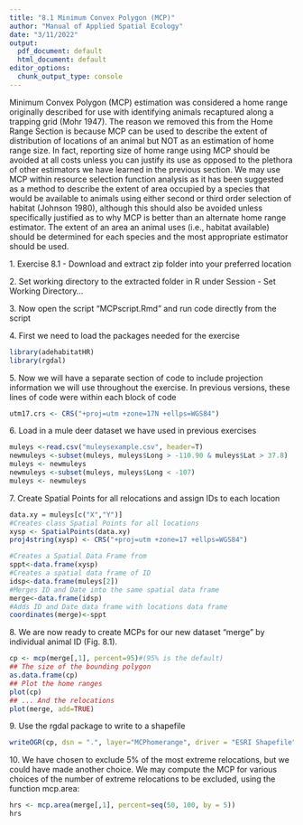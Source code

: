 ---
title: "8.1 Minimum Convex Polygon (MCP)"
author: "Manual of Applied Spatial Ecology"
date: "3/11/2022"
output: 
  pdf_document: default
  html_document: default
editor_options: 
  chunk_output_type: console
---
Minimum Convex Polygon (MCP) estimation was considered a home range originally described for use with identifying animals recaptured along a trapping grid (Mohr 1947). The reason we removed this from the Home Range Section is because MCP can be used to describe the extent of distribution of locations of an animal but NOT as an estimation of home range size. In fact, reporting size of home range using MCP should be avoided at all costs unless you can justify its use as opposed to the plethora of other estimators we have learned in the previous section. We may use MCP within resource selection function analysis as it has been suggested as a method to describe the extent of area occupied by a species that would be available to animals using either second or third order selection of habitat (Johnson 1980), although this should also be avoided unless specifically justified as to why MCP is better than an alternate home range estimator. The extent of an area an animal uses (i.e., habitat available) should be determined for each species and the most appropriate estimator should be used.

1\. Exercise 8.1 - Download and extract zip folder into your preferred location

2\. Set working directory to the extracted folder in R under Session - Set Working Directory...

3\. Now open the script "MCPscript.Rmd" and run code directly from the script

4\. First we need to load the packages needed for the exercise
```{r warning=FALSE, message=FALSE}
library(adehabitatHR)
library(rgdal)
```
5\. Now we will have a separate section of code to include projection information we will use throughout the exercise. In previous versions, these lines of code were within each block of code
```{r warning=FALSE, message=FALSE}
utm17.crs <- CRS("+proj=utm +zone=17N +ellps=WGS84")
```
6\. Load in a mule deer dataset we have used in previous exercises
```{r}
muleys <-read.csv("muleysexample.csv", header=T)
newmuleys <-subset(muleys, muleys$Long > -110.90 & muleys$Lat > 37.8)
muleys <- newmuleys
newmuleys <-subset(muleys, muleys$Long < -107)
muleys <- newmuleys
```
7\. Create Spatial Points for all relocations and assign IDs to each location
```{r}
data.xy = muleys[c("X","Y")]
#Creates class Spatial Points for all locations
xysp <- SpatialPoints(data.xy)
proj4string(xysp) <- CRS("+proj=utm +zone=17 +ellps=WGS84")

#Creates a Spatial Data Frame from 
sppt<-data.frame(xysp)
#Creates a spatial data frame of ID
idsp<-data.frame(muleys[2])
#Merges ID and Date into the same spatial data frame
merge<-data.frame(idsp)
#Adds ID and Date data frame with locations data frame
coordinates(merge)<-sppt
```
8\. We are now ready to create MCPs for our new dataset "merge" by individual animal ID (Fig. 8.1).
```{r}
cp <- mcp(merge[,1], percent=95)#(95% is the default)
## The size of the bounding polygon
as.data.frame(cp)
## Plot the home ranges
plot(cp)
## ... And the relocations
plot(merge, add=TRUE)
```
9\. Use the rgdal package to write to a shapefile
```{r eval=FALSE}
writeOGR(cp, dsn = ".", layer="MCPhomerange", driver = "ESRI Shapefile")
```
10\. We have chosen to exclude 5% of the most extreme relocations, but we could have made another choice. We may compute the MCP for various choices of the number of extreme relocations to be excluded, using the function mcp.area: 
```{r}
hrs <- mcp.area(merge[,1], percent=seq(50, 100, by = 5))
hrs
```
